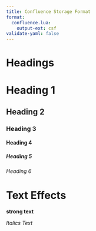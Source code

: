 ```yaml
---
title: Confluence Storage Format
format: 
  confluence.lua:
    output-ext: csf
validate-yaml: false
---
```


# Headings
# Heading 1
## Heading 2
### Heading 3
#### Heading 4
##### Heading 5
###### Heading 6

# Text Effects
**strong text**

_Italics Text_